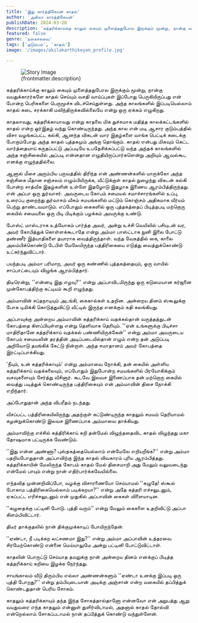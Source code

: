 ```yaml
---
title: 'இது கார்த்திகேயன் காதல்'
author: 'அகிலா கார்த்திகேயன்'
publishDate: 2024-03-20
description: 'கத்தரிக்காய்க்கு காலும் கையும் முளைத்ததுபோல இருக்கும் மூன்று, நான்கு வயதுக்காரர்களே காதல் செய்யும் வசதி வாய்ப்புகள்...'
featured: false
genre: 'நகைச்சுவை'
tags: ['குடும்பம்', 'காதல்']
image: '/images/akilakarthikeyan_profile.jpg'

---
```

<figure>
  <img src={frontmatter.image} alt="Story Image" class="w-full rounded-lg shadow-lg" />
  <figcaption class="text-gray-600 text-sm mt-2">{frontmatter.description}</figcaption>
</figure>

கத்தரிக்காய்க்கு காலும் கையும் முளைத்ததுபோல இருக்கும் மூன்று, நான்கு வயதுக்காரர்களே காதல் செய்யும் வசதி வாய்ப்புகள் இப்போது பெருகியிருப்பது என் போன்ற பெரிசுகளை பெருமூச்சு விடச்செய்துள்ளது. அந்த காலங்களில் இப்படியெல்லாம் காதல் கடை சரக்காகி மலிந்திருக்கவில்லையே என்று ஒரு ஏக்கம் எழுகிறது.

காதலாவது, கத்தரிக்காயாவது என்று காதலை மிக துச்சமாக மதித்த காலக்கட்டங்களில் காதல் என்ற ஓர்இதழ் வந்து கொண்டிருந்தது. அந்த கால என் மடி ஆசார குடும்பத்தில் விசா வழங்கப்பட்ட கல்கி, ஆனந்த விகடன் வார இதழ்களை வாங்க பெட்டிக் கடைக்கு போகும்போது அந்த காதல் புத்தகமும் அங்கு தொங்கும். காதல் என்பது மிகவும் கெட்ட வார்த்தையாய் கருதப்பட்டு அப்படியே உபதேசிக்கப்பட்டு வந்த அந்தக் காலங்களில் அந்த சஞ்சிகையில் அப்படி என்னதான எழுதியிருப்பார்களென்று அறியும் ஆவல்கூட எனக்கு எழுந்ததில்லை.

ஆனால் மீசை அரும்பிய பருவத்தில் திரிந்த என் அண்ணன்களில் யாருக்கோ அந்த சஞ்சிகை மீதான சஞ்சலம் எழும்பியிருக்க, வீட்டுக்குள் காதல் நுழைந்து விகடன் கல்கி போன்ற சாத்வீக இதழ்களின் உள்ளே இதழோடு இதழாக இணைய ஆரம்பித்திருந்தது. என் அப்பா ஒரு துர்வாசர். அவருடைய கோபம் சமையல் சமாச்சாரங்களில் உப்பு, உரைப்பு குறைந்து துர்வாசம் வீசும் சமயங்களில் மட்டும் கொஞ்சம் அதிகமாக வீர்யம் பெற்று தாண்டவமாடும். எப்போதும் கைகளில் ஒரு புத்தகத்தைப் பிடித்தபடி மற்றொரு கையில் சமையலை ஒரு பிடி பிடிக்கும் பழக்கம் அவருக்கு உண்டு.

போஸ்ட் மாஸ்டராக உத்யோகம் பார்த்த அவர், அன்று உச்சி வெயிலில் பசியுடன் வர, அவர் கோபித்துக் கொள்ளக்கூடாதே என்று அம்மா பாஸ்ட்டாக நுனி இலை போட்டு தண்ணீர் இத்யாதிகளை தயாராக வைத்திருந்தாள். வந்த வேகத்தில் கை, காலை அலம்பிக்கொண்டு டேபிள் மேலேயிருந்த பத்திரிகையை எடுத்து வைத்துக்கொண்டு உட்கர்ந்துவிட்டார்.

பயந்தபடி அம்மா பரிமாற, அவர் ஒரு கண்ணில் புத்தகத்தையும், ஒரு வாயில் சாப்பாட்டையும் விழுங்க ஆரம்பித்தார்.

திடீரென்று, ''என்னடி இது எழவு?'' என்று அப்பாவிடமிருந்து ஒரு கடுமையான கர்ஜனை முன்கோபத்திற்கு கட்டியம் கூறி எழுந்தது.

அம்மாவின் சப்தநாடியும் அடங்கி, கைகால்கள் உதறின. அன்றைய தினம் ஸ்கூலுக்கு போக டிமிக்கி கொடுத்துவிட்டு வீட்டில் இருந்த எனக்கும் கதி கலங்கியது.

அப்பாவுக்கு அன்றைய அம்மாவின் கத்தரிக்காய் வதக்கல்தான் வருத்தத்துடன் கோபத்தை கிளப்பியுள்ளது என்று தெளிவாக தெரியும். ''ஏன் உங்களுக்கு பிடிச்சா மாதிரிதானே கத்தரிக்காய் வதக்கல் பண்ணியிருக்கேன்'' என்று அம்மா அவருடைய கோபம் சமையலின் தரத்தின் அடிப்படையில்தான் எழும் என்ற தன் அடுப்படி அறிவோடு தயங்கிக் கேட்டு நின்றாள். அந்த சமாதானம் அவர் கோபத்தை இரட்டிப்பாக்கியது.

'நீயும், உன் கத்தரிக்காயும்' என்று அம்மாவை நோக்கி, தன் கையில் அள்ளிய கத்தரிக்காய் வதக்கலையும், எப்போதும் இதுபோன்ற சமயங்களில் பிரயோகிக்கும் வசவுகளையும் சேர்த்து வீசினார். கூடவே இலவச இணைப்பாக தன் மற்றொரு கையில் வைத்து படித்துக் கொண்டிருந்த பத்திரிகையும் என் அம்மாவின் திசை நோக்கி எறிந்தார்.

அப்போதுதான் அந்த விபரீதம் நடந்தது.

வீசப்பட்ட பத்திரிகையிலிருந்து அதற்குள் கட்டுண்டிருந்த காதலும் சமயம் தெரியாமல் கழன்றுக்கொண்டு இலவச இணைப்பாக அம்மாவை தாக்கியது.

அம்மாவிற்கு எச்சில் கத்திரிக்காய் கறி தன்மேல் விழுந்ததைவிட காதல் விழுந்தது மகா தோஷமாக பட்டிருக்க வேண்டும்.

''இது என்ன அண்ணா? புஸ்தகத்தையெல்லாம் என்மேலே எறியறீங்க?'' என்று அம்மா பதறியபோதுதான் அப்பாவிற்கு இந்த காதல் விவகாரம் புரிய ஆரம்பித்தது. கத்தரிக்காயின் மேலிருந்த கோபம் காதல் மேல் திசைமாறி அது மேலும் வலுவடைந்து என்மேல் பாயும் என்று நான் எதிர்பார்க்கவேயில்லை.

எந்தவித முன்னறிவிப்போ, வழக்கு விசாரணையோ செய்யாமல் ''கழுதே! ஸ்கூல் போகாம பத்திரிகையெல்லாம் படிக்கறயா?'' என்று அதே கத்தரி எச்சலுடனும், ஏகப்பட்ட எரிச்சலுடனும் என் முதுகில் அப்பாவின் கைகள் விளையாடின.

''கழுதைக்கு பட்டினி போடு. புத்தி வரும்'' என்று மேலும் கைகளை உதறிவிட்டு அப்பா கிளம்பிவிட்டார்.

திடீர் தாக்குதலில் நான் திக்குமுக்காடிப் போயிருந்தேன்.

''ஏண்டா, நீ படிக்கற லட்சணமா இது?'' என்று அம்மா அப்பாவின் உத்தரவை சிரமேற்கொண்டு என்னை மெய்யாலுமே அன்று பட்டினி போட்டுவிட்டாள்.

காதலின் பொருட்டு செய்யாத தவறுக்கு நான் அன்றைய தினம் எனக்குப் பிடித்த கத்தரிக்காய் கறியை இழக்க நேர்ந்தது.

சாயங்காலம் வீடு திரும்பிய எல்லா அண்ணன்களும் ''ஏண்டா உனக்கு இப்படி ஒரு புத்தி போறது?'' என்று தம்பியுடையான் அடிக்கு அஞ்சான் என்ற வகையில் தப்பித்துக் கொண்டதுதான் பெரிய சோகம்.

காதலும் கத்தரிக்காயும் தந்த இந்த சோகத்தால்தானோ என்னவோ என் அறுபத்து ஆறு வயதுவரை எந்த காதலும் என்னுள் துளிர்விடாமல், அதனால் காதல் தோல்வி என்றெல்லாம் சோகப்படாமல் நான் தப்பித்துக் கொண்டு வந்துள்ளேன்.
